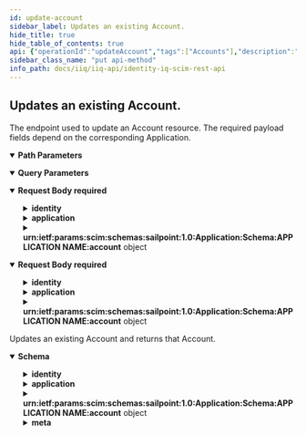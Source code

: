```yaml
---
id: update-account
sidebar_label: Updates an existing Account.
hide_title: true
hide_table_of_contents: true
api: {"operationId":"updateAccount","tags":["Accounts"],"description":"The endpoint used to update an Account resource. The required payload fields depend on the corresponding Application.","parameters":[{"name":"accountId","in":"path","schema":{"type":"string","example":"c7c7777c7ef77e77777ee77e7a1f0444"},"description":"The id of the Account.","required":true},{"in":"query","name":"attributes","schema":{"type":"string","example":"displayName,active"},"description":"A comma-separated list of attributes to return in the response. This query parameter supersedes excludedAttributes, so providing the same attribute(s) to both will result in the attribute(s) being returned."},{"in":"query","name":"excludedAttributes","schema":{"type":"string","example":"displayName,active"},"description":"A comma-separated list of attributes to exclude from the response. *Some attributes cannot be excluded.*"}],"requestBody":{"required":true,"content":{"application/scim+json":{"schema":{"properties":{"identity":{"required":["value"],"description":"The corresponding User object of the Account.","properties":{"userName":{"description":"The identity name of the Account User.","type":"string","example":"Barbara.Jensen"},"displayName":{"description":"The displayable name of the Account User.","type":"string","example":"Barbara Jensen"},"value":{"description":"IdentityIQ identifier for the Account User.","type":"string","example":"c0a7778b7ef71e79817ee74e6a1f0444"},"ref":{"description":"The URI of the SCIM resource representing the Account User.","type":"string","example":"http://localhost:8080/iiq/scim/v2/Users/c0a7778b7ef71e79817ee74e6a1f0444"}}},"application":{"required":["value"],"description":"The corresponding Application object of the Account.","properties":{"displayName":{"description":"The displayable name of the Account Application.","type":"string","example":"Mock Application1"},"value":{"description":"IdentityIQ identifier for the Account Application.","type":"string","example":"c0a7778b7ef71e79817ee74e6a1f0444"},"ref":{"description":"The URI of the SCIM resource representing the Account Application.","type":"string","example":"http://localhost:8080/iiq/scim/v2/Applications/c0a7778b7ef71e79817ee74e6a1f0444"}}},"nativeIdentity":{"description":"The Account unique identifier associated with the native application. This field is immutable.","type":"string","example":"a1b2c3"},"displayName":{"description":"The name of the Account, suitable for display to end-users.","type":"string","example":"Barbara Jensen"},"instance":{"description":"The instance identifier of the Account. This field is immutable.","type":"string","example":"mockInstance"},"password":{"description":"The password of the Account, used in created or changing the Account password. This attribute is write-only and will never be returned in a response.","type":"string","example":"useStrongPwd123!"},"currentPassword":{"description":"The current password of the Account, used in created or changing the Account password. This attribute is write-only and will never be returned in a response.","type":"string","example":"useStrongPwd123!"},"urn:ietf:params:scim:schemas:sailpoint:1.0:Application:Schema:APPLICATION NAME:account":{"description":"Provide the name of Application that corresponds to this Account in APPLICATION NAME. This field contains an object structure dependent on the Application that the Account applies to.<br/><br/>Example:  urn:ietf:params:scim:schemas:sailpoint:1.0:Application:Schema:**My Application1**:account: { \"department\": \"IT\"}","type":"object","additionalProperties":true},"active":{"description":"Flag to indicate this account is enabled or disabled.","type":"boolean","example":true},"locked":{"description":"Flag to indicate this account is locked. An account may be unlocked by setting this attribute to false, but can not be locked by setting a false value to true.","type":"boolean","example":true}},"required":["identity","application","nativeIdentity","urn:ietf:params:scim:schemas:sailpoint:1.0:Application:Schema:APPLICATION NAME:account"]}},"*/*":{"schema":{"properties":{"identity":{"required":["value"],"description":"The corresponding User object of the Account.","properties":{"userName":{"description":"The identity name of the Account User.","type":"string","example":"Barbara.Jensen"},"displayName":{"description":"The displayable name of the Account User.","type":"string","example":"Barbara Jensen"},"value":{"description":"IdentityIQ identifier for the Account User.","type":"string","example":"c0a7778b7ef71e79817ee74e6a1f0444"},"ref":{"description":"The URI of the SCIM resource representing the Account User.","type":"string","example":"http://localhost:8080/iiq/scim/v2/Users/c0a7778b7ef71e79817ee74e6a1f0444"}}},"application":{"required":["value"],"description":"The corresponding Application object of the Account.","properties":{"displayName":{"description":"The displayable name of the Account Application.","type":"string","example":"Mock Application1"},"value":{"description":"IdentityIQ identifier for the Account Application.","type":"string","example":"c0a7778b7ef71e79817ee74e6a1f0444"},"ref":{"description":"The URI of the SCIM resource representing the Account Application.","type":"string","example":"http://localhost:8080/iiq/scim/v2/Applications/c0a7778b7ef71e79817ee74e6a1f0444"}}},"nativeIdentity":{"description":"The Account unique identifier associated with the native application. This field is immutable.","type":"string","example":"a1b2c3"},"displayName":{"description":"The name of the Account, suitable for display to end-users.","type":"string","example":"Barbara Jensen"},"instance":{"description":"The instance identifier of the Account. This field is immutable.","type":"string","example":"mockInstance"},"password":{"description":"The password of the Account, used in created or changing the Account password. This attribute is write-only and will never be returned in a response.","type":"string","example":"useStrongPwd123!"},"currentPassword":{"description":"The current password of the Account, used in created or changing the Account password. This attribute is write-only and will never be returned in a response.","type":"string","example":"useStrongPwd123!"},"urn:ietf:params:scim:schemas:sailpoint:1.0:Application:Schema:APPLICATION NAME:account":{"description":"Provide the name of Application that corresponds to this Account in APPLICATION NAME. This field contains an object structure dependent on the Application that the Account applies to.<br/><br/>Example:  urn:ietf:params:scim:schemas:sailpoint:1.0:Application:Schema:**My Application1**:account: { \"department\": \"IT\"}","type":"object","additionalProperties":true},"active":{"description":"Flag to indicate this account is enabled or disabled.","type":"boolean","example":true},"locked":{"description":"Flag to indicate this account is locked. An account may be unlocked by setting this attribute to false, but can not be locked by setting a false value to true.","type":"boolean","example":true}},"required":["identity","application","nativeIdentity","urn:ietf:params:scim:schemas:sailpoint:1.0:Application:Schema:APPLICATION NAME:account"]}}}},"responses":{"200":{"description":"Updates an existing Account and returns that Account.","content":{"application/json":{"schema":{"properties":{"id":{"description":"IdentityIQ id of the Account.","type":"string","example":"c0b4568a4fe7458c434ee77d1fbt156b"},"identity":{"description":"The corresponding User object of the Account.","properties":{"userName":{"description":"The identity name of the Account User.","type":"string","example":"Barbara.Jensen"},"displayName":{"description":"The displayable name of the Account User.","type":"string","example":"Barbara Jensen"},"value":{"description":"IdentityIQ identifier for the Account User.","type":"string","example":"c0a7778b7ef71e79817ee74e6a1f0444"},"ref":{"description":"The URI of the SCIM resource representing the Account User.","type":"string","example":"http://localhost:8080/iiq/scim/v2/Users/c0a7778b7ef71e79817ee74e6a1f0444"}}},"application":{"description":"The corresponding Application object of the Account.","properties":{"displayName":{"description":"The displayable name of the Account Application.","type":"string","example":"Mock Application1"},"value":{"description":"IdentityIQ identifier for the Account Application.","type":"string","example":"c0a7778b7ef71e79817ee74e6a1f0444"},"ref":{"description":"The URI of the SCIM resource representing the Account Application.","type":"string","example":"http://localhost:8080/iiq/scim/v2/Applications/c0a7778b7ef71e79817ee74e6a1f0444"}}},"nativeIdentity":{"description":"The Account unique identifier associated with the native application. This field is immutable.","type":"string","example":"a1b2c3"},"displayName":{"description":"The name of the Account, suitable for display to end-users.","type":"string","example":"Barbara Jensen"},"instance":{"description":"The instance identifier of the Account. This field is immutable.","type":"string","example":null},"uuid":{"description":"The UUID of the Account.","type":"string","example":"{f99999ff-f000-444b-b6ae-4443dd6cd6ed}"},"urn:ietf:params:scim:schemas:sailpoint:1.0:Application:Schema:APPLICATION NAME:account":{"description":"Provide the name of Application that corresponds to this Account in APPLICATION NAME. This field contains an object structure dependent on the Application that the Account applies to.<br/><br/>Example:  urn:ietf:params:scim:schemas:sailpoint:1.0:Application:Schema:**My Application1**:account: { \"department\": \"IT\"}","type":"object","additionalProperties":true},"active":{"description":"Flag to indicate this account is enabled or disabled.","type":"boolean","example":true},"locked":{"description":"Flag to indicate this account is locked. An account may be unlocked by setting this attribute to false, but can not be locked by setting a false value to true.","type":"boolean","example":true},"manuallyCorrelated":{"description":"Flag to indicate this account has been manually correlated in the UI.","type":"boolean","example":true},"hasEntitlements":{"description":"Flag to indicate this account has one or more entitlement attributes.","type":"boolean","example":true},"lastRefresh":{"description":"Datetime representation of the last refresh for this Account.","type":"string","format":"date-time"},"lastTargetAggregation":{"description":"Datetime representation of last targeted aggregation for the Account.","type":"string","format":"date-time"},"meta":{"description":"Metadata of the SCIM resource.","properties":{"created":{"description":"Datetime this resource was created.","type":"string","format":"date-time","example":"2022-02-11T01:34:04.074-05:00"},"location":{"description":"The location of the resource.","type":"string","example":"http://localhost:8080/iiq/scim/v2/Accounts/c0b4568a4fe7458c434ee77d1fbt156b"},"lastModified":{"description":"Datetime the resource was last modified.","type":"string","format":"date-time","example":"2022-02-11T01:08:45.866-05:00"},"version":{"description":"The version of the SCIM resource.","type":"string","example":"W\"1644561244074\""},"resourceType":{"description":"The resource type.","type":"string","example":"Account"}}},"schemas":{"description":"The schemas involved in the SCIM resource.","type":"array","items":{"type":"string"},"example":["urn:ietf:params:scim:schemas:sailpoint:1.0:Account","urn:ietf:params:scim:schemas:sailpoint:1.0:Application:Schema:Mock Application:account"]}}}}}}},"method":"put","path":"/Accounts/{accountId}","servers":[{"url":"http://localhost:8080/identityiq/scim/v2","description":"IdentityIQ SCIM server basepath and path to API."}],"security":[{"basicAuth":[]}],"securitySchemes":{"basicAuth":{"type":"http","scheme":"basic"}},"jsonRequestBodyExample":{"identity":{"userName":"Barbara.Jensen","displayName":"Barbara Jensen","value":"c0a7778b7ef71e79817ee74e6a1f0444","ref":"http://localhost:8080/iiq/scim/v2/Users/c0a7778b7ef71e79817ee74e6a1f0444"},"application":{"displayName":"Mock Application1","value":"c0a7778b7ef71e79817ee74e6a1f0444","ref":"http://localhost:8080/iiq/scim/v2/Applications/c0a7778b7ef71e79817ee74e6a1f0444"},"nativeIdentity":"a1b2c3","displayName":"Barbara Jensen","instance":"mockInstance","password":"useStrongPwd123!","currentPassword":"useStrongPwd123!","urn:ietf:params:scim:schemas:sailpoint:1.0:Application:Schema:APPLICATION NAME:account":{},"active":true,"locked":true},"info":{"description":"IdentityIQ REST Endpoint Interface Documentation for SCIM\n\n# Authentication\n\n<!-- ReDoc-Inject: <security-definitions> -->","version":"8.3","title":"IdentityIQ SCIM REST API"},"postman":{"name":"Updates an existing Account.","description":{"content":"The endpoint used to update an Account resource. The required payload fields depend on the corresponding Application.","type":"text/plain"},"url":{"path":["Accounts",":accountId"],"host":["{{baseUrl}}"],"query":[{"disabled":false,"description":{"content":"A comma-separated list of attributes to return in the response. This query parameter supersedes excludedAttributes, so providing the same attribute(s) to both will result in the attribute(s) being returned.","type":"text/plain"},"key":"attributes","value":""},{"disabled":false,"description":{"content":"A comma-separated list of attributes to exclude from the response. *Some attributes cannot be excluded.*","type":"text/plain"},"key":"excludedAttributes","value":""}],"variable":[{"disabled":false,"description":{"content":"(Required) The id of the Account.","type":"text/plain"},"type":"any","value":"","key":"accountId"}]},"header":[{"key":"Content-Type","value":"application/scim+json"},{"key":"Accept","value":"application/json"}],"method":"PUT","body":{"mode":"raw","raw":"\"\"","options":{"raw":{"language":"json"}}}}}
sidebar_class_name: "put api-method"
info_path: docs/iiq/iiq-api/identity-iq-scim-rest-api
---
```



## Updates an existing Account.



The endpoint used to update an Account resource. The required payload fields depend on the corresponding Application.

<details style={{"marginBottom":"1rem"}} data-collapsed={false} open={true}><summary style={{}}><strong>Path Parameters</strong></summary><div><ul><ParamsItem className={"paramsItem"} param={{"name":"accountId","in":"path","schema":{"type":"string","example":"c7c7777c7ef77e77777ee77e7a1f0444"},"description":"The id of the Account.","required":true}}></ParamsItem></ul></div></details><details style={{"marginBottom":"1rem"}} data-collapsed={false} open={true}><summary style={{}}><strong>Query Parameters</strong></summary><div><ul><ParamsItem className={"paramsItem"} param={{"in":"query","name":"attributes","schema":{"type":"string","example":"displayName,active"},"description":"A comma-separated list of attributes to return in the response. This query parameter supersedes excludedAttributes, so providing the same attribute(s) to both will result in the attribute(s) being returned."}}></ParamsItem><ParamsItem className={"paramsItem"} param={{"in":"query","name":"excludedAttributes","schema":{"type":"string","example":"displayName,active"},"description":"A comma-separated list of attributes to exclude from the response. *Some attributes cannot be excluded.*"}}></ParamsItem></ul></div></details><MimeTabs groupId={"mime-type"}><TabItem label={"application/scim+json"} value={"application/scim+json"}><details style={{}} data-collapsed={false} open={true}><summary style={{"textAlign":"left"}}><strong>Request Body</strong><strong style={{"fontSize":"var(--ifm-code-font-size)","color":"var(--openapi-required)"}}> required</strong></summary><div style={{"textAlign":"left","marginLeft":"1rem"}}></div><ul style={{"marginLeft":"1rem"}}><SchemaItem collapsible={true} className={"schemaItem"}><details style={{}}><summary style={{}}><strong>identity</strong><span style={{"opacity":"0.6"}}> </span></summary><div style={{"marginLeft":"1rem"}}><div style={{"marginTop":".5rem","marginBottom":".5rem"}}>

The corresponding User object of the Account.

</div><SchemaItem collapsible={false} name={"userName"} required={false} schemaDescription={"The identity name of the Account User."} schemaName={"string"} qualifierMessage={undefined} defaultValue={undefined}></SchemaItem><SchemaItem collapsible={false} name={"displayName"} required={false} schemaDescription={"The displayable name of the Account User."} schemaName={"string"} qualifierMessage={undefined} defaultValue={undefined}></SchemaItem><SchemaItem collapsible={false} name={"value"} required={true} schemaDescription={"IdentityIQ identifier for the Account User."} schemaName={"string"} qualifierMessage={undefined} defaultValue={undefined}></SchemaItem><SchemaItem collapsible={false} name={"ref"} required={false} schemaDescription={"The URI of the SCIM resource representing the Account User."} schemaName={"string"} qualifierMessage={undefined} defaultValue={undefined}></SchemaItem></div></details></SchemaItem><SchemaItem collapsible={true} className={"schemaItem"}><details style={{}}><summary style={{}}><strong>application</strong><span style={{"opacity":"0.6"}}> </span></summary><div style={{"marginLeft":"1rem"}}><div style={{"marginTop":".5rem","marginBottom":".5rem"}}>

The corresponding Application object of the Account.

</div><SchemaItem collapsible={false} name={"displayName"} required={false} schemaDescription={"The displayable name of the Account Application."} schemaName={"string"} qualifierMessage={undefined} defaultValue={undefined}></SchemaItem><SchemaItem collapsible={false} name={"value"} required={true} schemaDescription={"IdentityIQ identifier for the Account Application."} schemaName={"string"} qualifierMessage={undefined} defaultValue={undefined}></SchemaItem><SchemaItem collapsible={false} name={"ref"} required={false} schemaDescription={"The URI of the SCIM resource representing the Account Application."} schemaName={"string"} qualifierMessage={undefined} defaultValue={undefined}></SchemaItem></div></details></SchemaItem><SchemaItem collapsible={false} name={"nativeIdentity"} required={true} schemaDescription={"The Account unique identifier associated with the native application. This field is immutable."} schemaName={"string"} qualifierMessage={undefined} defaultValue={undefined}></SchemaItem><SchemaItem collapsible={false} name={"displayName"} required={false} schemaDescription={"The name of the Account, suitable for display to end-users."} schemaName={"string"} qualifierMessage={undefined} defaultValue={undefined}></SchemaItem><SchemaItem collapsible={false} name={"instance"} required={false} schemaDescription={"The instance identifier of the Account. This field is immutable."} schemaName={"string"} qualifierMessage={undefined} defaultValue={undefined}></SchemaItem><SchemaItem collapsible={false} name={"password"} required={false} schemaDescription={"The password of the Account, used in created or changing the Account password. This attribute is write-only and will never be returned in a response."} schemaName={"string"} qualifierMessage={undefined} defaultValue={undefined}></SchemaItem><SchemaItem collapsible={false} name={"currentPassword"} required={false} schemaDescription={"The current password of the Account, used in created or changing the Account password. This attribute is write-only and will never be returned in a response."} schemaName={"string"} qualifierMessage={undefined} defaultValue={undefined}></SchemaItem><SchemaItem collapsible={true} className={"schemaItem"}><details style={{}}><summary style={{}}><strong>urn:ietf:params:scim:schemas:sailpoint:1.0:Application:Schema:APPLICATION NAME:account</strong><span style={{"opacity":"0.6"}}> object</span></summary><div style={{"marginLeft":"1rem"}}><div style={{"marginTop":".5rem","marginBottom":".5rem"}}>

Provide the name of Application that corresponds to this Account in APPLICATION NAME. This field contains an object structure dependent on the Application that the Account applies to.<br/><br/>Example:  urn:ietf:params:scim:schemas:sailpoint:1.0:Application:Schema:**My Application1**:account: { "department": "IT"}

</div></div></details></SchemaItem><SchemaItem collapsible={false} name={"active"} required={false} schemaDescription={"Flag to indicate this account is enabled or disabled."} schemaName={"boolean"} qualifierMessage={undefined} defaultValue={undefined}></SchemaItem><SchemaItem collapsible={false} name={"locked"} required={false} schemaDescription={"Flag to indicate this account is locked. An account may be unlocked by setting this attribute to false, but can not be locked by setting a false value to true."} schemaName={"boolean"} qualifierMessage={undefined} defaultValue={undefined}></SchemaItem></ul></details></TabItem><TabItem label={"*/*"} value={"*/*"}><details style={{}} data-collapsed={false} open={true}><summary style={{"textAlign":"left"}}><strong>Request Body</strong><strong style={{"fontSize":"var(--ifm-code-font-size)","color":"var(--openapi-required)"}}> required</strong></summary><div style={{"textAlign":"left","marginLeft":"1rem"}}></div><ul style={{"marginLeft":"1rem"}}><SchemaItem collapsible={true} className={"schemaItem"}><details style={{}}><summary style={{}}><strong>identity</strong><span style={{"opacity":"0.6"}}> </span></summary><div style={{"marginLeft":"1rem"}}><div style={{"marginTop":".5rem","marginBottom":".5rem"}}>

The corresponding User object of the Account.

</div><SchemaItem collapsible={false} name={"userName"} required={false} schemaDescription={"The identity name of the Account User."} schemaName={"string"} qualifierMessage={undefined} defaultValue={undefined}></SchemaItem><SchemaItem collapsible={false} name={"displayName"} required={false} schemaDescription={"The displayable name of the Account User."} schemaName={"string"} qualifierMessage={undefined} defaultValue={undefined}></SchemaItem><SchemaItem collapsible={false} name={"value"} required={true} schemaDescription={"IdentityIQ identifier for the Account User."} schemaName={"string"} qualifierMessage={undefined} defaultValue={undefined}></SchemaItem><SchemaItem collapsible={false} name={"ref"} required={false} schemaDescription={"The URI of the SCIM resource representing the Account User."} schemaName={"string"} qualifierMessage={undefined} defaultValue={undefined}></SchemaItem></div></details></SchemaItem><SchemaItem collapsible={true} className={"schemaItem"}><details style={{}}><summary style={{}}><strong>application</strong><span style={{"opacity":"0.6"}}> </span></summary><div style={{"marginLeft":"1rem"}}><div style={{"marginTop":".5rem","marginBottom":".5rem"}}>

The corresponding Application object of the Account.

</div><SchemaItem collapsible={false} name={"displayName"} required={false} schemaDescription={"The displayable name of the Account Application."} schemaName={"string"} qualifierMessage={undefined} defaultValue={undefined}></SchemaItem><SchemaItem collapsible={false} name={"value"} required={true} schemaDescription={"IdentityIQ identifier for the Account Application."} schemaName={"string"} qualifierMessage={undefined} defaultValue={undefined}></SchemaItem><SchemaItem collapsible={false} name={"ref"} required={false} schemaDescription={"The URI of the SCIM resource representing the Account Application."} schemaName={"string"} qualifierMessage={undefined} defaultValue={undefined}></SchemaItem></div></details></SchemaItem><SchemaItem collapsible={false} name={"nativeIdentity"} required={true} schemaDescription={"The Account unique identifier associated with the native application. This field is immutable."} schemaName={"string"} qualifierMessage={undefined} defaultValue={undefined}></SchemaItem><SchemaItem collapsible={false} name={"displayName"} required={false} schemaDescription={"The name of the Account, suitable for display to end-users."} schemaName={"string"} qualifierMessage={undefined} defaultValue={undefined}></SchemaItem><SchemaItem collapsible={false} name={"instance"} required={false} schemaDescription={"The instance identifier of the Account. This field is immutable."} schemaName={"string"} qualifierMessage={undefined} defaultValue={undefined}></SchemaItem><SchemaItem collapsible={false} name={"password"} required={false} schemaDescription={"The password of the Account, used in created or changing the Account password. This attribute is write-only and will never be returned in a response."} schemaName={"string"} qualifierMessage={undefined} defaultValue={undefined}></SchemaItem><SchemaItem collapsible={false} name={"currentPassword"} required={false} schemaDescription={"The current password of the Account, used in created or changing the Account password. This attribute is write-only and will never be returned in a response."} schemaName={"string"} qualifierMessage={undefined} defaultValue={undefined}></SchemaItem><SchemaItem collapsible={true} className={"schemaItem"}><details style={{}}><summary style={{}}><strong>urn:ietf:params:scim:schemas:sailpoint:1.0:Application:Schema:APPLICATION NAME:account</strong><span style={{"opacity":"0.6"}}> object</span></summary><div style={{"marginLeft":"1rem"}}><div style={{"marginTop":".5rem","marginBottom":".5rem"}}>

Provide the name of Application that corresponds to this Account in APPLICATION NAME. This field contains an object structure dependent on the Application that the Account applies to.<br/><br/>Example:  urn:ietf:params:scim:schemas:sailpoint:1.0:Application:Schema:**My Application1**:account: { "department": "IT"}

</div></div></details></SchemaItem><SchemaItem collapsible={false} name={"active"} required={false} schemaDescription={"Flag to indicate this account is enabled or disabled."} schemaName={"boolean"} qualifierMessage={undefined} defaultValue={undefined}></SchemaItem><SchemaItem collapsible={false} name={"locked"} required={false} schemaDescription={"Flag to indicate this account is locked. An account may be unlocked by setting this attribute to false, but can not be locked by setting a false value to true."} schemaName={"boolean"} qualifierMessage={undefined} defaultValue={undefined}></SchemaItem></ul></details></TabItem></MimeTabs><div><ApiTabs><TabItem label={"200"} value={"200"}><div>

Updates an existing Account and returns that Account.

</div><div><MimeTabs groupId={"mime-type"}><TabItem label={"application/json"} value={"application/json"}><SchemaTabs groupId={"schema-tabs"}><TabItem label={"Schema"} value={"Schema"}><details style={{}} data-collapsed={false} open={true}><summary style={{"textAlign":"left"}}><strong>Schema</strong></summary><div style={{"textAlign":"left","marginLeft":"1rem"}}></div><ul style={{"marginLeft":"1rem"}}><SchemaItem collapsible={false} name={"id"} required={false} schemaDescription={"IdentityIQ id of the Account."} schemaName={"string"} qualifierMessage={undefined} defaultValue={undefined}></SchemaItem><SchemaItem collapsible={true} className={"schemaItem"}><details style={{}}><summary style={{}}><strong>identity</strong><span style={{"opacity":"0.6"}}> </span></summary><div style={{"marginLeft":"1rem"}}><div style={{"marginTop":".5rem","marginBottom":".5rem"}}>

The corresponding User object of the Account.

</div><SchemaItem collapsible={false} name={"userName"} required={false} schemaDescription={"The identity name of the Account User."} schemaName={"string"} qualifierMessage={undefined} defaultValue={undefined}></SchemaItem><SchemaItem collapsible={false} name={"displayName"} required={false} schemaDescription={"The displayable name of the Account User."} schemaName={"string"} qualifierMessage={undefined} defaultValue={undefined}></SchemaItem><SchemaItem collapsible={false} name={"value"} required={false} schemaDescription={"IdentityIQ identifier for the Account User."} schemaName={"string"} qualifierMessage={undefined} defaultValue={undefined}></SchemaItem><SchemaItem collapsible={false} name={"ref"} required={false} schemaDescription={"The URI of the SCIM resource representing the Account User."} schemaName={"string"} qualifierMessage={undefined} defaultValue={undefined}></SchemaItem></div></details></SchemaItem><SchemaItem collapsible={true} className={"schemaItem"}><details style={{}}><summary style={{}}><strong>application</strong><span style={{"opacity":"0.6"}}> </span></summary><div style={{"marginLeft":"1rem"}}><div style={{"marginTop":".5rem","marginBottom":".5rem"}}>

The corresponding Application object of the Account.

</div><SchemaItem collapsible={false} name={"displayName"} required={false} schemaDescription={"The displayable name of the Account Application."} schemaName={"string"} qualifierMessage={undefined} defaultValue={undefined}></SchemaItem><SchemaItem collapsible={false} name={"value"} required={false} schemaDescription={"IdentityIQ identifier for the Account Application."} schemaName={"string"} qualifierMessage={undefined} defaultValue={undefined}></SchemaItem><SchemaItem collapsible={false} name={"ref"} required={false} schemaDescription={"The URI of the SCIM resource representing the Account Application."} schemaName={"string"} qualifierMessage={undefined} defaultValue={undefined}></SchemaItem></div></details></SchemaItem><SchemaItem collapsible={false} name={"nativeIdentity"} required={false} schemaDescription={"The Account unique identifier associated with the native application. This field is immutable."} schemaName={"string"} qualifierMessage={undefined} defaultValue={undefined}></SchemaItem><SchemaItem collapsible={false} name={"displayName"} required={false} schemaDescription={"The name of the Account, suitable for display to end-users."} schemaName={"string"} qualifierMessage={undefined} defaultValue={undefined}></SchemaItem><SchemaItem collapsible={false} name={"instance"} required={false} schemaDescription={"The instance identifier of the Account. This field is immutable."} schemaName={"string"} qualifierMessage={undefined} defaultValue={undefined}></SchemaItem><SchemaItem collapsible={false} name={"uuid"} required={false} schemaDescription={"The UUID of the Account."} schemaName={"string"} qualifierMessage={undefined} defaultValue={undefined}></SchemaItem><SchemaItem collapsible={true} className={"schemaItem"}><details style={{}}><summary style={{}}><strong>urn:ietf:params:scim:schemas:sailpoint:1.0:Application:Schema:APPLICATION NAME:account</strong><span style={{"opacity":"0.6"}}> object</span></summary><div style={{"marginLeft":"1rem"}}><div style={{"marginTop":".5rem","marginBottom":".5rem"}}>

Provide the name of Application that corresponds to this Account in APPLICATION NAME. This field contains an object structure dependent on the Application that the Account applies to.<br/><br/>Example:  urn:ietf:params:scim:schemas:sailpoint:1.0:Application:Schema:**My Application1**:account: { "department": "IT"}

</div></div></details></SchemaItem><SchemaItem collapsible={false} name={"active"} required={false} schemaDescription={"Flag to indicate this account is enabled or disabled."} schemaName={"boolean"} qualifierMessage={undefined} defaultValue={undefined}></SchemaItem><SchemaItem collapsible={false} name={"locked"} required={false} schemaDescription={"Flag to indicate this account is locked. An account may be unlocked by setting this attribute to false, but can not be locked by setting a false value to true."} schemaName={"boolean"} qualifierMessage={undefined} defaultValue={undefined}></SchemaItem><SchemaItem collapsible={false} name={"manuallyCorrelated"} required={false} schemaDescription={"Flag to indicate this account has been manually correlated in the UI."} schemaName={"boolean"} qualifierMessage={undefined} defaultValue={undefined}></SchemaItem><SchemaItem collapsible={false} name={"hasEntitlements"} required={false} schemaDescription={"Flag to indicate this account has one or more entitlement attributes."} schemaName={"boolean"} qualifierMessage={undefined} defaultValue={undefined}></SchemaItem><SchemaItem collapsible={false} name={"lastRefresh"} required={false} schemaDescription={"Datetime representation of the last refresh for this Account."} schemaName={"date-time"} qualifierMessage={undefined} defaultValue={undefined}></SchemaItem><SchemaItem collapsible={false} name={"lastTargetAggregation"} required={false} schemaDescription={"Datetime representation of last targeted aggregation for the Account."} schemaName={"date-time"} qualifierMessage={undefined} defaultValue={undefined}></SchemaItem><SchemaItem collapsible={true} className={"schemaItem"}><details style={{}}><summary style={{}}><strong>meta</strong><span style={{"opacity":"0.6"}}> </span></summary><div style={{"marginLeft":"1rem"}}><div style={{"marginTop":".5rem","marginBottom":".5rem"}}>

Metadata of the SCIM resource.

</div><SchemaItem collapsible={false} name={"created"} required={false} schemaDescription={"Datetime this resource was created."} schemaName={"date-time"} qualifierMessage={undefined} defaultValue={undefined}></SchemaItem><SchemaItem collapsible={false} name={"location"} required={false} schemaDescription={"The location of the resource."} schemaName={"string"} qualifierMessage={undefined} defaultValue={undefined}></SchemaItem><SchemaItem collapsible={false} name={"lastModified"} required={false} schemaDescription={"Datetime the resource was last modified."} schemaName={"date-time"} qualifierMessage={undefined} defaultValue={undefined}></SchemaItem><SchemaItem collapsible={false} name={"version"} required={false} schemaDescription={"The version of the SCIM resource."} schemaName={"string"} qualifierMessage={undefined} defaultValue={undefined}></SchemaItem><SchemaItem collapsible={false} name={"resourceType"} required={false} schemaDescription={"The resource type."} schemaName={"string"} qualifierMessage={undefined} defaultValue={undefined}></SchemaItem></div></details></SchemaItem><SchemaItem collapsible={false} name={"schemas"} required={false} schemaDescription={"The schemas involved in the SCIM resource."} schemaName={"string[]"} qualifierMessage={undefined} defaultValue={undefined}></SchemaItem></ul></details></TabItem></SchemaTabs></TabItem></MimeTabs></div></TabItem></ApiTabs></div>
      